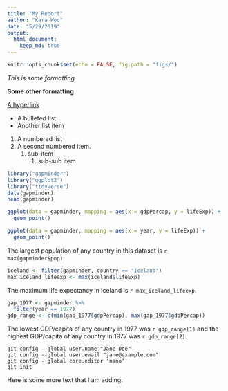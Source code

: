 ```yaml
---
title: "My Report"
author: "Kara Woo"
date: "5/29/2019"
output: 
  html_document:
    keep_md: true
---
```


```r
knitr::opts_chunk$set(echo = FALSE, fig.path = "figs/")
```


*This is some formatting*

**Some other formatting**

[A hyperlink](https://google.com)

- A bulleted list
- Another list item

1. A numbered list
1. A second numbered item.
   1. sub-item
       1. sub-sub item

```r
library("gapminder")
library("ggplot2")
library("tidyverse")
data(gapminder)
head(gapminder)
```

```r
ggplot(data = gapminder, mapping = aes(x = gdpPercap, y = lifeExp)) +
  geom_point()
```

```r
ggplot(data = gapminder, mapping = aes(x = year, y = lifeExp)) +
  geom_point()
```

The largest population of any country in this dataset is `r max(gapminder$pop)`.

```r
iceland <- filter(gapminder, country == "Iceland")
max_iceland_lifeexp <- max(iceland$lifeExp)
```

The maximum life expectancy in Iceland is `r max_iceland_lifeexp`.

```r
gap_1977 <- gapminder %>%
  filter(year == 1977)
gdp_range <- c(min(gap_1977$gdpPercap), max(gap_1977$gdpPercap))
```

The lowest GDP/capita of any country in 1977 was `r gdp_range[1]` and the highest GDP/capita of any country in 1977 was `r gdp_range[2]`.


```
git config --global user.name "Jane Doe"
git config --global user.email "jane@example.com"
git config --global core.editor 'nano'
git init
```

Here is some more text that I am adding.

